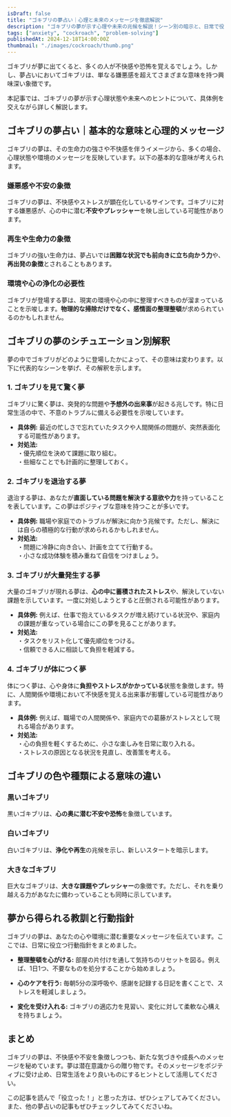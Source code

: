 ```yaml
---
isDraft: false
title: "ゴキブリの夢占い｜心理と未来のメッセージを徹底解説"
description: "ゴキブリの夢が示す心理や未来の兆候を解説！シーン別の暗示と、日常で役立つヒントを具体的にご紹介します。"
tags: ["anxiety", "cockroach", "problem-solving"]
publishedAt: 2024-12-18T14:00:00Z
thumbnail: "./images/cockroach/thumb.png"
---
```


ゴキブリが夢に出てくると、多くの人が不快感や恐怖を覚えるでしょう。しかし、夢占いにおいてゴキブリは、単なる嫌悪感を超えてさまざまな意味を持つ興味深い象徴です。

本記事では、ゴキブリの夢が示す心理状態や未来へのヒントについて、具体例を交えながら詳しく解説します。

<TableOfContents />

<AdUnitToc />

## ゴキブリの夢占い｜基本的な意味と心理的メッセージ

ゴキブリの夢は、その生命力の強さや不快感を伴うイメージから、多くの場合、心理状態や環境のメッセージを反映しています。以下の基本的な意味が考えられます。

### 嫌悪感や不安の象徴

ゴキブリの夢は、不快感やストレスが顕在化しているサインです。ゴキブリに対する嫌悪感が、心の中に潜む<strong>不安やプレッシャー</strong>を映し出している可能性があります。

### 再生や生命力の象徴

ゴキブリの強い生命力は、夢占いでは<strong>困難な状況でも前向きに立ち向かう力</strong>や、<strong>再出発の象徴</strong>とされることもあります。

### 環境や心の浄化の必要性

ゴキブリが登場する夢は、現実の環境や心の中に整理すべきものが溜まっていることを示唆します。<strong>物理的な掃除だけでなく、感情面の整理整頓</strong>が求められているのかもしれません。

<AdUnit />

## ゴキブリの夢のシチュエーション別解釈

夢の中でゴキブリがどのように登場したかによって、その意味は変わります。以下に代表的なシーンを挙げ、その解釈を示します。

### 1. ゴキブリを見て驚く夢

ゴキブリに驚く夢は、突発的な問題や<strong>予想外の出来事</strong>が起きる兆しです。特に日常生活の中で、不意のトラブルに備える必要性を示唆しています。

- <strong>具体例:</strong>
  最近の忙しさで忘れていたタスクや人間関係の問題が、突然表面化する可能性があります。
- <strong>対処法:</strong>
  <br />
  ・優先順位を決めて課題に取り組む。
  <br />
  ・些細なことでも計画的に整理しておく。

### 2. ゴキブリを退治する夢

退治する夢は、あなたが<strong>直面している問題を解決する意欲や力</strong>を持っていることを表しています。この夢はポジティブな意味を持つことが多いです。

- <strong>具体例:</strong>
  職場や家庭でのトラブルが解決に向かう兆候です。ただし、解決には自らの積極的な行動が求められるかもしれません。
- <strong>対処法:</strong>
  <br />
  ・問題に冷静に向き合い、計画を立てて行動する。
  <br />
  ・小さな成功体験を積み重ねて自信をつけましょう。

### 3. ゴキブリが大量発生する夢

大量のゴキブリが現れる夢は、<strong>心の中に蓄積されたストレス</strong>や、解決していない課題を示しています。一度に対処しようとすると圧倒される可能性があります。

- <strong>具体例:</strong>
  例えば、仕事で抱えているタスクが増え続けている状況や、家庭内の課題が重なっている場合にこの夢を見ることがあります。
- <strong>対処法:</strong>
  <br />
  ・タスクをリスト化して優先順位をつける。
  <br />
  ・信頼できる人に相談して負担を軽減する。

### 4. ゴキブリが体につく夢

体につく夢は、心や身体に<strong>負担やストレスがかかっている</strong>状態を象徴します。特に、人間関係や環境において不快感を覚える出来事が影響している可能性があります。

- <strong>具体例:</strong>
  例えば、職場での人間関係や、家庭内での葛藤がストレスとして現れる場合があります。
- <strong>対処法:</strong>
  <br />
  ・心の負担を軽くするために、小さな楽しみを日常に取り入れる。
  <br />
  ・ストレスの原因となる状況を見直し、改善策を考える。

<AdUnit />

## ゴキブリの色や種類による意味の違い

### 黒いゴキブリ

黒いゴキブリは、<strong>心の奥に潜む不安や恐怖</strong>を象徴しています。

### 白いゴキブリ

白いゴキブリは、<strong>浄化や再生</strong>の兆候を示し、新しいスタートを暗示します。

### 大きなゴキブリ

巨大なゴキブリは、<strong>大きな課題やプレッシャー</strong>の象徴です。ただし、それを乗り越える力があなたに備わっていることも同時に示しています。

<AdUnit />

## 夢から得られる教訓と行動指針

ゴキブリの夢は、あなたの心や環境に潜む重要なメッセージを伝えています。ここでは、日常に役立つ行動指針をまとめました。

- <strong>整理整頓を心がける:</strong>
  部屋の片付けを通して気持ちのリセットを図る。例えば、1日1つ、不要なものを処分することから始めましょう。
- <strong>心のケアを行う:</strong>
  毎朝5分の深呼吸や、感謝を記録する日記を書くことで、ストレスを軽減しましょう。

- <strong>変化を受け入れる:</strong>
  ゴキブリの適応力を見習い、変化に対して柔軟な心構えを持ちましょう。

<AdUnit />

## まとめ

ゴキブリの夢は、不快感や不安を象徴しつつも、新たな気づきや成長へのメッセージを秘めています。夢は潜在意識からの贈り物です。そのメッセージをポジティブに受け止め、日常生活をより良いものにするヒントとして活用してください。

この記事を読んで「役立った！」と思った方は、ぜひシェアしてみてください。また、他の夢占いの記事もぜひチェックしてみてくださいね。
